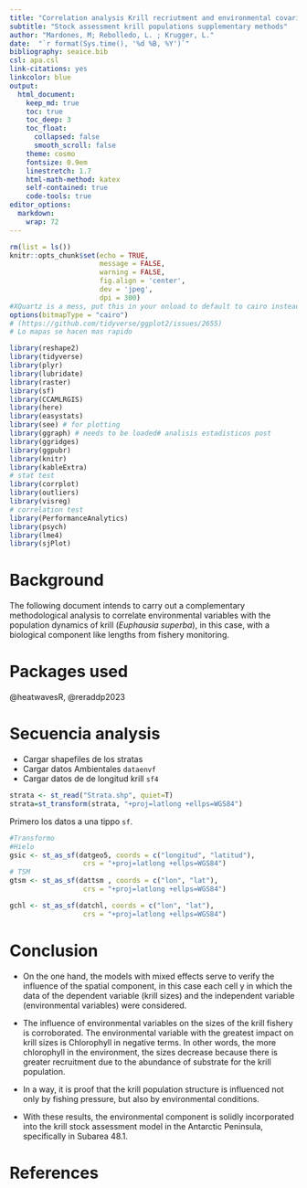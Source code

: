 ```yaml
---
title: "Correlation analysis Krill recriutment and environmental covariables"
subtitle: "Stock assessment krill populations supplementary methods"
author: "Mardones, M; Rebolledo, L. ; Krugger, L."
date:  "`r format(Sys.time(), '%d %B, %Y')`"
bibliography: seaice.bib
csl: apa.csl
link-citations: yes
linkcolor: blue
output:
  html_document:
    keep_md: true
    toc: true
    toc_deep: 3
    toc_float:
      collapsed: false
      smooth_scroll: false
    theme: cosmo
    fontsize: 0.9em
    linestretch: 1.7
    html-math-method: katex
    self-contained: true
    code-tools: true
editor_options: 
  markdown: 
    wrap: 72
---
```


```r
rm(list = ls())
knitr::opts_chunk$set(echo = TRUE,
                      message = FALSE,
                      warning = FALSE,
                      fig.align = 'center',
                      dev = 'jpeg',
                      dpi = 300)
#XQuartz is a mess, put this in your onload to default to cairo instead
options(bitmapType = "cairo") 
# (https://github.com/tidyverse/ggplot2/issues/2655)
# Lo mapas se hacen mas rapido
```

```r
library(reshape2)
library(tidyverse)
library(plyr)
library(lubridate)
library(raster)
library(sf)
library(CCAMLRGIS)
library(here)
library(easystats)
library(see) # for plotting
library(ggraph) # needs to be loaded# analisis estadisticos post
library(ggridges)
library(ggpubr)
library(knitr)
library(kableExtra)
# stat test
library(corrplot)
library(outliers)
library(visreg)
# correlation test 
library(PerformanceAnalytics)
library(psych)
library(lme4)
library(sjPlot)

```

# Background

The following document intends to carry out a complementary
methodological analysis to correlate environmental variables with the
population dynamics of krill (*Euphausia superba*), in this case, with a
biological component like lengths from fishery monitoring.

# Packages used 

@heatwavesR, @reraddp2023

# Secuencia analysis

- Cargar shapefiles de los stratas
- Cargar datos Ambientales `dataenvf`
- Cargar datos de de longitud krill `sf4`


```r
strata <- st_read("Strata.shp", quiet=T)
strata=st_transform(strata, "+proj=latlong +ellps=WGS84")
```


Primero los datos a una tippo `sf`.

```r
#Transformo
#Hielo
gsic <- st_as_sf(datgeo5, coords = c("longitud", "latitud"),  
                  crs = "+proj=latlong +ellps=WGS84") 
# TSM
gtsm <- st_as_sf(dattsm , coords = c("lon", "lat"),  
                  crs = "+proj=latlong +ellps=WGS84")

gchl <- st_as_sf(datchl, coords = c("lon", "lat"),  
                  crs = "+proj=latlong +ellps=WGS84")
```
# Conclusion

-   On the one hand, the models with mixed effects serve to verify the
    influence of the spatial component, in this case each cell y in
    which the data of the dependent variable (krill sizes) and the
    independent variable (environmental variables) were considered.

-   The influence of environmental variables on the sizes of the krill
    fishery is corroborated. The environmental variable with the
    greatest impact on krill sizes is Chlorophyll in negative terms. In
    other words, the more chlorophyll in the environment, the sizes
    decrease because there is greater recruitment due to the abundance
    of substrate for the krill population.

-   In a way, it is proof that the krill population structure is
    influenced not only by fishing pressure, but also by environmental
    conditions.

-   With these results, the environmental component is solidly
    incorporated into the krill stock assessment model in the Antarctic
    Peninsula, specifically in Subarea 48.1.

# References




